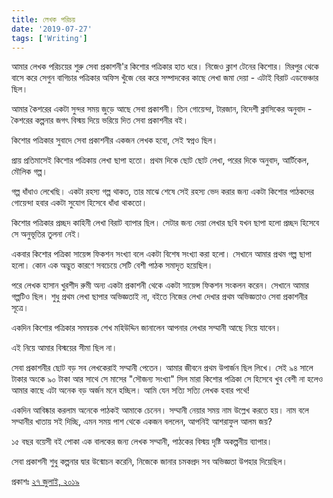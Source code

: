 ```yaml
---
title: লেখক পরিচয়
date: '2019-07-27'
tags: ['Writing']
---
```


আমার লেখক পরিচয়ের শুরু সেবা প্রকাশনী'র কিশোর পত্রিকার হাত ধরে। নিজেও ক্লাশ টেনের কিশোর। মিরপুর থেকে বাসে করে সেগুন বাগিচার পত্রিকার অফিস খুঁজে বের করে সম্পাদকের কাছে লেখা জমা দেয়া - এটাই বিরাট এডভেঞ্চার ছিল।

 

আমার কৈশরের একটা সুন্দর সময় জুড়ে আছে সেবা প্রকাশনী। তিন গোয়েন্দা, টারজান, বিদেশী ক্লাসিকের অনুবাদ - কৈশরের কল্পনার জগৎ বিস্ময় দিয়ে ভরিয়ে দিত সেবা প্রকাশনীর বই।

 

কিশোর পত্রিকার সুবাদে সেবা প্রকাশনীর একজন লেখক হবো, সেই স্বপ্নও ছিল।

 

প্রায় প্রতিমাসেই কিশোর পত্রিকায় লেখা ছাপা হতো। প্রথম দিকে ছোট ছোট লেখা, পরের দিকে অনুবাদ, আর্টিকেল, মৌলিক গল্প।

 

গল্প ধাঁধাও লেখেছি। একটা রহস্য গল্প থাকত, তার মাঝে শেষে সেই রহস্য ভেদ করার জন্য একটা কিশোর পাঠকদের গোয়েন্দা হবার একটা সুযোগ হিসেবে ধাঁধা থাকতো।

 

কিশোর পত্রিকার প্রচ্ছদ কাহিনী লেখা বিরাট ব্যাপার ছিল। সেটার জন্য দেয়া লেখার ছবি যখন ছাপা হলো প্রচ্ছদ হিসেবে সে অনুভূতির তুলনা নেই।

 

একবার কিশোর পত্রিকা সায়েন্স ফিকশন সংখ্যা বলে একটা বিশেষ সংখ্যা করা হলো। সেখানে আমার প্রথম গল্প ছাপা হলো। কোন এক অদ্ভুত কারণে সবচেয়ে সেটি বেশী পাঠক সমাদৃত হয়েছিল।

 

পরে লেখক হাসান খুরশীদ রুমী অন্য একটা প্রকাশনী থেকে একটা সায়েন্স ফিকশন সংকলন করেন। সেখানে আমার গল্পটিও ছিল। শুধু প্রথম লেখা ছাপার অভিজ্ঞতাই না, বইতে নিজের লেখা দেখার প্রথম অভিজ্ঞতাও সেবা প্রকাশনীর সূত্রে।

 

একদিন কিশোর পত্রিকার সমন্বয়ক শেখ মহিউদ্দিন জানালেন আপনার লেখার সম্মানী আছে নিয়ে যাবেন।

 

এই নিয়ে আমার বিস্ময়ের সীমা ছিল না।

 

সেবা প্রকাশনীর ছোট বড় সব লেখকেরাই সম্মানী পেতেন। আমার জীবনে প্রথম উপার্জন ছিল লিখে। সেই ৯৪ সালে টাকার অংকে ৯০ টাকা আর সাথে সে মাসের "সৌজন্য সংখ্যা" সিল মারা কিশোর পত্রিকা সে হিসেবে খুব বেশী না হলেও আমার কাছে এটা অনেক বড় অর্জন মনে হচ্ছিল। আমি যেন সত্যি সত্যি লেখক হবার পথে!

 

একদিন আবিষ্কার করলাম অনেকে পাঠকই আমাকে চেনেন। সম্মানী নেয়ার সময় নাম উল্লেখ করতে হয়। নাম বলে সম্মানীর খাতায় সই দিচ্ছি, এমন সময় পাশ থেকে একজন বললেন, আপনিই আশরাফুল আলম জয়?

 

১৫ বছর বয়েসী বই পোকা এক বালকের জন্য লেখক সম্মানী, পাঠকের বিস্ময় দৃষ্টি অকল্পনীয় ব্যাপার।

 

সেবা প্রকাশনী শুধু কল্পনার দ্বার উন্মোচন করেনি, নিজেকে জানার চমকপ্রদ সব অভিজ্ঞতা উপহার দিয়েছিল।

 

প্রকাশঃ [২৭ জুলাই, ২০১৯](https://www.facebook.com/ashraful.alam/posts/10156070658935583)
